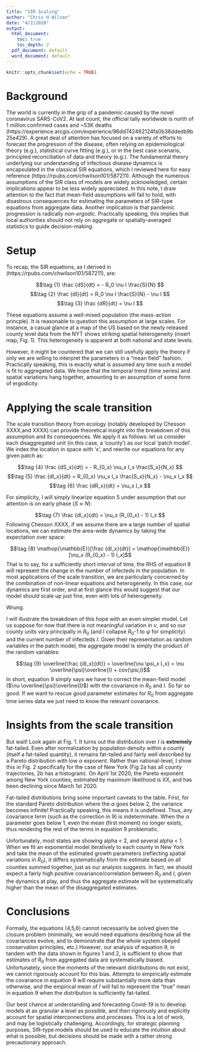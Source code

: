 ```yaml
---
title: "SIR Scaling"
author: "Chris H Wilson"
date: "4/2/2020"
output:
  html_document: 
    toc: true 
    toc_depth: 2 
  pdf_document: default
  word_document: default
---
```


```r
knitr::opts_chunk$set(echo = TRUE)
```

# Background 

The world is currently in the grip of a pandemic caused by the novel coronavirus SARS-CoV2. At last count, the official tally worldwide is north of 1 million confirmed cases and ~53K deaths (https://experience.arcgis.com/experience/96dd742462124fa0b38ddedb9b25e429). A great deal of attention has focused on a variety of efforts to forecast the progression of the disease, often relying on epidemiological theory (e.g.), statistical curve fitting (e.g.), or in the best case scenario, principled reconciliation of data and theory (e.g.). The fundamental theory underlying our understanding of infectious disease dynamics is encapsulated in the classical SIR equations, which I reviewed here for easy reference (https://rpubs.com/chwilson101/587211). Although the numerous assumptions of the SIR class of models are widely acknowledged, certain implications appear to be less widely appreciated. In this note, I draw attention to the fact that mean-field assumptions will fail to hold, with disastrous consequences for estimating the parameters of SIR-type equations from aggregate data. Another implication is that pandemic progression is radically *non-ergodic*. Practically speaking, this implies that local authorities should not rely on aggregate or spatially-averaged statistics to guide decision-making. 

# Setup 

To recap, the SIR equations, as I derived in (https://rpubs.com/chwilson101/587211), are:

$$\tag {1} \frac {dS}{dt} = - R_0 \nu I \frac{S}{N} $$
$$\tag {2} \frac {dI}{dt} = R_0 \nu I \frac{S}{N} - \nu I $$
$$\tag {3} \frac {dR}{dt} = \nu I $$

These equations assume a well-mixed population (the mass-action princple). It is reasonable to question this assumption at large scales. For instance, a casual glance at a map of the US based on the newly released county level data from the NYT shows striking spatial heterogeneity (insert map, Fig. 1). This heterogeneity is apparent at both national and state levels. 

However, it might be countered that we can still usefully apply the theory if only we are willing to interpret the parameters in a "mean field" fashion. Practically speaking, this is exactly what is assumed any time such a model is fit to aggregated data. We hope that the temporal trend (time series) and spatial variations hang together, amounting to an assumption of some form of ergodicity. 

# Applying the scale transition 

The scale transition theory from ecology (notably developed by Chesson XXXX,and XXXX) can provide theoretical insight into the breakdown of this assumption and its consequences. We apply it as follows: let us consider each disaggregated unit (in this case, a 'county') as our local 'patch model'. We index the location in space with 'x', and rewrite our equations for any given patch as: 

$$\tag {4} \frac {dS_x}{dt} = - R_{0_x} \nu_x I_x \frac{S_x}{N_x} $$
$$\tag {5} \frac {dI_x}{dt} = R_{0_x} \nu_x I_x \frac{S_x}{N_x} - \nu_x I_x $$
$$\tag {6} \frac {dR_x}{dt} = \nu_x I_x $$

For simplicity, I will simply linearize equation 5 under assumption that our attention is on early phase ($S \approx N$): 

$$\tag {7} \frac {dI_x}{dt} = \nu_x (R_{0_x} - 1) I_x $$
Following Chesson XXXX, if we assume there are a large number of spatial locations, we can estimate the area-wide dynamics by taking the expectation over space: 

$$\tag {8} \mathop{\mathbb{E}}[\frac {dI_x}{dt}] = \mathop{\mathbb{E}}[\nu_x (R_{0_x} - 1) I_x]$$
That is to say, for a sufficiently short interval of time, the RHS of equation 8 will represent the change in the number of infecteds in the population. In most applications of the scale transition, we are particularly concerned by the combination of non-linear equations and heterogeneity. In this case, our dynamics are first order, and at first glance this would suggest that our model should scale up just fine, even with lots of heterogeneity. 

Wrung. 

I will illustrate the breakdown of this hope with an even simpler model. Let us suppose for now that there is not meaningful variation in $\nu$, and so our county units vary principally in $R_0$ (and I collapse $R_0$-1 to $\psi$ for simplicity) and the current number of infecteds $I$. Given their representation as random variables in the patch model, the aggregate model is simply the product of the random variables: 

$$\tag {9} \overline{\frac {dI_x}{dt}} = \overline{\nu \psi_x I_x} = \nu \overline{\psi}\overline{I} + cov(\psi,I)$$
In short, equation 9 simply says we have to correct the mean-field model ($\nu \overline{\psi}\overline{I}$) with the covariance in $R_0$ and $I$. So far so good. If we want to rescue good parameter estimates for $R_0$ from aggregate time series data we just need to know the relevant covariance. 

# Insights from the scale transition 

But wait! Look again at Fig. 1. It turns out the distribution over $I$ is **extremely** fat-tailed. Even after normalization by population density within a county (itself a fat-tailed quantity), it remains fat-tailed and fairly well described by a Pareto distribution with low $\alpha$ exponent. Rather than national-level, I show this in Fig. 2 specifically for the case of New York (Fig 2a has all county trajectories, 2b has a histogram). On April 1st 2020, the Pareto exponent among New York counties, estimated by maximum likelihood is XX, and has been declining since March 1st 2020.  

Fat-tailed distributions bring some important caveats to the table. First, for the standard Pareto distribution where the $\alpha$ goes below 2, the variance becomes infinite! Practically speaking, this means it is undefined. Thus, any covariance term (such as the correction in 9) is indeterminate. When the $\alpha$ parameter goes below 1, even the mean (first moment) no longer exists, thus rendering the rest of the terms in equation 9 problematic. 

Unfortunately, most states are showing alpha < 2, and several alpha < 1. When we fit an exponential model iteratively to each county in New York and take the mean of the estimated growth parameters (reflecting spatial variations in $R_0$), it differs systematically from the estimate based on all counties summed together, just as our analysis suggests. In fact, we should expect a fairly high positive covariance/correlation between $R_0$ and $I$, given the dynamics at play, and thus the aggregate estimate will be systematically higher than the mean of the disaggregated estimates. 


# Conclusions 

Formally, the equations (4,5,6) cannot necessarily be solved given the closure problem (minimally, we would need equations desribing how all the covariances evolve, and to demonstrate that the whole system obeyed conservation principles, etc.) However, our analysis of equation 9, in tandem with the data shown in figures 1 and 2, is sufficient to show that estimates of $R_0$ from aggregated data are systematically biased. Unfortunately, since the moments of the relevant distributions do not exist, we cannot rigorously account for this bias. Attempts to empirically estimate the covariance in equation 9 will require substantially more data than otherwise, and the empirical mean of $I$ will fail to represent the "true" mean in equation 9 when the distribution is sufficiently fat-tailed. 

Our best chance at understanding and forecasting Covid-19 is to develop models at as granular a level as possible, and then rigorously and explicitly account for spatial interconnections and processes. This is a lot of work, and may be logistically challenging. Accordingly, for strategic planning purposes, SIR-type models should be used to educate the intuition about what is possible, but decisions should be made with a rather strong precautionary approach. 












